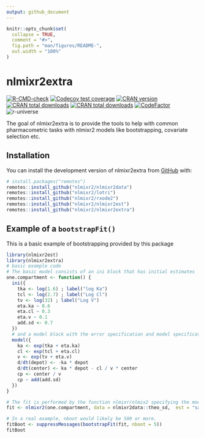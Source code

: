 ```yaml
---
output: github_document
---
```


<!-- README.md is generated from README.Rmd. Please edit that file -->

```r
knitr::opts_chunk$set(
  collapse = TRUE,
  comment = "#>",
  fig.path = "man/figures/README-",
  out.width = "100%"
)
```

# nlmixr2extra

<!-- badges: start -->
[![R-CMD-check](https://github.com/nlmixr2/nlmixr2extra/actions/workflows/R-CMD-check.yaml/badge.svg)](https://github.com/nlmixr2/nlmixr2extra/actions/workflows/R-CMD-check.yaml)
[![Codecov test coverage](https://codecov.io/gh/nlmixr2/nlmixr2extra/branch/main/graph/badge.svg)](https://app.codecov.io/gh/nlmixr2/nlmixr2extra?branch=main)
[![CRAN version](http://www.r-pkg.org/badges/version/nlmixr2extra)](https://cran.r-project.org/package=nlmixr2extra)
[![CRAN total downloads](https://cranlogs.r-pkg.org/badges/grand-total/nlmixr2extra)](https://cran.r-project.org/package=nlmixr2extra)
[![CRAN total downloads](https://cranlogs.r-pkg.org/badges/nlmixr2extra)](https://cran.r-project.org/package=nlmixr2extra)
[![CodeFactor](https://www.codefactor.io/repository/github/nlmixr2/nlmixr2extra/badge)](https://www.codefactor.io/repository/github/nlmixr2/nlmixr2extra)
![r-universe](https://nlmixr2.r-universe.dev/badges/nlmixr2extra)
<!-- badges: end -->

The goal of nlmixr2extra is to provide the tools to help with common pharmacometric tasks with nlmixr2 models like bootstrapping, covariate selection etc.

## Installation

You can install the development version of nlmixr2extra from [GitHub](https://github.com/) with:

``` r
# install.packages("remotes")
remotes::install_github("nlmixr2/nlmixr2data")
remotes::install_github("nlmixr2/lotri")
remotes::install_github("nlmixr2/rxode2")
remotes::install_github("nlmixr2/nlmixr2est")
remotes::install_github("nlmixr2/nlmixr2extra")
```

## Example of a `bootstrapFit()`

This is a basic example of bootstrapping provided by this package

```r
library(nlmixr2est)
library(nlmixr2extra)
# basic example code
# The basic model consists of an ini block that has initial estimates
one.compartment <- function() {
  ini({
    tka <- log(1.6) ; label("log Ka")
    tcl <- log(2.7) ; label("Log Cl")
    tv <- log(32) ; label("Log V")
    eta.ka ~ 0.6
    eta.cl ~ 0.3
    eta.v ~ 0.1
    add.sd <- 0.7
  })
  # and a model block with the error specification and model specification
  model({
    ka <- exp(tka + eta.ka)
    cl <- exp(tcl + eta.cl)
    v <- exp(tv + eta.v)
    d/dt(depot) <- -ka * depot
    d/dt(center) <- ka * depot - cl / v * center
    cp <- center / v
    cp ~ add(add.sd)
  })
}

# The fit is performed by the function nlmixr/nlmix2 specifying the model, data and estimate
fit <- nlmixr2(one.compartment, data = nlmixr2data::theo_sd,  est = "saem", control = saemControl(print=0))

# In a real example, nboot would likely be 500 or more.
fitBoot <- suppressMessages(bootstrapFit(fit, nboot = 5))
fitBoot
```
